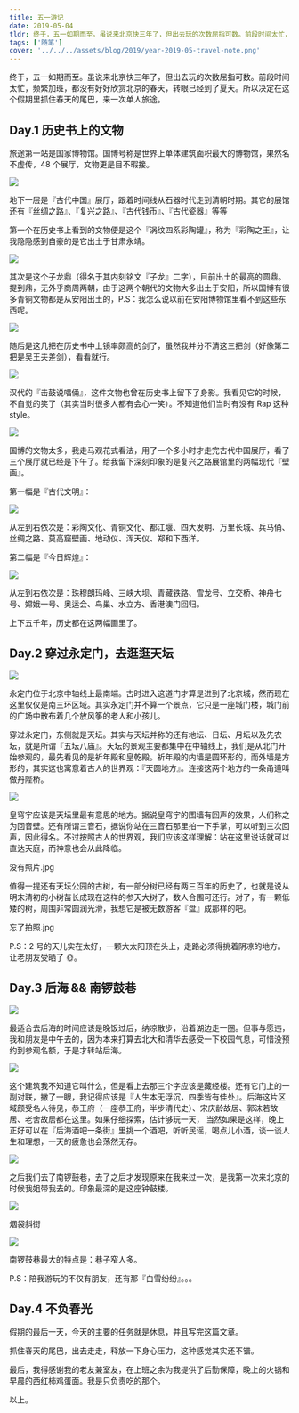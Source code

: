 ```yaml
---
title: 五一游记
date: 2019-05-04
tldr: 终于，五一如期而至。虽说来北京快三年了，但出去玩的次数屈指可数。前段时间太忙，频繁加班，都没有好好欣赏北京的春天，转眼已经到了夏天。所以决定在这个假期里抓住春天的尾巴，来一次单人旅途。
tags: ['随笔']
cover: '../../../assets/blog/2019/year-2019-05-travel-note.png'
---
```


终于，五一如期而至。虽说来北京快三年了，但出去玩的次数屈指可数。前段时间太忙，频繁加班，都没有好好欣赏北京的春天，转眼已经到了夏天。所以决定在这个假期里抓住春天的尾巴，来一次单人旅途。

## Day.1 历史书上的文物

旅途第一站是国家博物馆。国博号称是世界上单体建筑面积最大的博物馆，果然名不虚传，48 个展厅，文物更是目不暇接。

![](https://mmbiz.qpic.cn/mmbiz_jpg/zTkevcp2vMLTrIpQKia1p6M8Wlw2M75QJY0R7XtLYYavFO2Jhb7BmicYQO0CYHDd11EjN1F2juu3Jy89B4Xp9mzw/0?wx_fmt=jpeg)

地下一层是『古代中国』展厅，跟着时间线从石器时代走到清朝时期。其它的展馆还有『丝绸之路』、『复兴之路』、『古代钱币』、『古代瓷器』等等

第一个在历史书上看到的文物便是这个『涡纹四系彩陶罐』，称为『彩陶之王』，让我隐隐感到自豪的是它出土于甘肃永靖。

![](https://mmbiz.qpic.cn/mmbiz_jpg/zTkevcp2vMLTrIpQKia1p6M8Wlw2M75QJrz97U4HjaPLXjP2DA15R6icS8pctXibk6lHaek3eoziaLCuDkq22PXQDQ/0?wx_fmt=jpeg)

其次是这个子龙鼎（得名于其内刻铭文『子龙』二字），目前出土的最高的圆鼎。提到鼎，无外乎商周两朝，由于这两个朝代的文物大多出土于安阳，所以国博有很多青铜文物都是从安阳出土的，P.S：我怎么说以前在安阳博物馆里看不到这些东西呢。

![](https://mmbiz.qpic.cn/mmbiz_jpg/zTkevcp2vMLTrIpQKia1p6M8Wlw2M75QJj3cKOgMIzM8n6ZibfQPia1Tn6OCjqXMwGwvBKtRPcLZic83AKk1m8JkOg/0?wx_fmt=jpeg)

随后是这几把在历史书中上镜率颇高的剑了，虽然我并分不清这三把剑（好像第二把是吴王夫差剑），看看就行。

![](https://mmbiz.qpic.cn/mmbiz_jpg/zTkevcp2vMLTrIpQKia1p6M8Wlw2M75QJmscETCRLE7aabq7K8eleJf72DLYEelTwVHcHiaAwmHrLv0RaTgJxa1w/0?wx_fmt=jpeg)

汉代的『击鼓说唱俑』，这件文物也曾在历史书上留下了身影。我看见它的时候，不自觉的笑了（其实当时很多人都有会心一笑）。不知道他们当时有没有 Rap 这种 style。

![](https://mmbiz.qpic.cn/mmbiz_jpg/zTkevcp2vMLTrIpQKia1p6M8Wlw2M75QJUTZicMxjBT7rM4AkYYFXd4hwDltbs91V8WmdTW7ELO51JhJInM1SXQw/0?wx_fmt=jpeg)

国博的文物太多，我走马观花式看法，用了一个多小时才走完古代中国展厅，看了三个展厅就已经是下午了。给我留下深刻印象的是复兴之路展馆里的两幅现代『壁画』。

第一幅是『古代文明』：

![](https://mmbiz.qpic.cn/mmbiz_jpg/zTkevcp2vMLTrIpQKia1p6M8Wlw2M75QJQPfeOFcpcRdC5EaDMxfjQN14aldgcbX6dH4XBY8wlUDrpXXHAicU3aw/0?wx_fmt=jpeg)

从左到右依次是：彩陶文化、青铜文化、都江堰、四大发明、万里长城、兵马俑、丝绸之路、莫高窟壁画、地动仪、浑天仪、郑和下西洋。

第二幅是『今日辉煌』：

![](https://mmbiz.qpic.cn/mmbiz_jpg/zTkevcp2vMLTrIpQKia1p6M8Wlw2M75QJ00ekYR2P3biaTtKKXaUl4eRpXLww45Jc3Yv9V5vgJFpuOydFyzL5Oqg/0?wx_fmt=jpeg)

从左到右依次是：珠穆朗玛峰、三峡大坝、青藏铁路、雪龙号、立交桥、神舟七号、嫦娥一号、奥运会、鸟巢、水立方、香港澳门回归。

上下五千年，历史都在这两幅画里了。

## Day.2 穿过永定门，去逛逛天坛

![](https://mmbiz.qpic.cn/mmbiz_jpg/zTkevcp2vMLTrIpQKia1p6M8Wlw2M75QJAhRuCbcu4HfCp4tYaFib7meNhXmicPiaeJbzkKS2sOQ62D99vvbhepkIw/0?wx_fmt=jpeg)

永定门位于北京中轴线上最南端。古时进入这道门才算是进到了北京城，然而现在这里仅仅是南三环区域。其实永定门并不算一个景点，它只是一座城门楼，城门前的广场中散布着几个放风筝的老人和小孩儿。

穿过永定门，东侧就是天坛。其实与天坛并称的还有地坛、日坛、月坛以及先农坛，就是所谓『五坛八庙』。天坛的景观主要都集中在中轴线上，我们是从北门开始参观的，最先看见的是祈年殿和皇乾殿。祈年殿的内墙是圆环形的，而外墙是方形的，其实这也寓意着古人的世界观：『天圆地方』。连接这两个地方的一条甬道叫做丹陛桥。

![](https://mmbiz.qpic.cn/mmbiz_jpg/zTkevcp2vMLTrIpQKia1p6M8Wlw2M75QJIJ8HKHCUkLCb5Cl1Bo9I7BI8qgdol9kicBuKHegqAYunu0sMavHGpyg/0?wx_fmt=jpeg)

皇穹宇应该是天坛里最有意思的地方。据说皇穹宇的围墙有回声的效果，人们称之为回音壁。还有所谓三音石，据说你站在三音石那里拍一下手掌，可以听到三次回声，因此得名。不过按照古人的世界观，我们应该这样理解：站在这里说话就可以直达天庭，而神意也会从此降临。

没有照片.jpg

值得一提还有天坛公园的古树，有一部分树已经有两三百年的历史了，也就是说从明末清初的小树苗长成现在这样的参天大树了，数人合围可还行。对了，有一颗低矮的树，周围非常圆润光滑，我想它是被无数游客『盘』成那样的吧。

忘了拍照.jpg

P.S：2 号的天儿实在太好，一颗大太阳顶在头上，走路必须得挑着阴凉的地方。让老朋友受晒了 🌞。

## Day.3 后海 && 南锣鼓巷

![](https://mmbiz.qpic.cn/mmbiz_jpg/zTkevcp2vMLTrIpQKia1p6M8Wlw2M75QJACxpZgRYa8MS3TvXhB0icVT1vqENpa5Ou3vggWdeuNEMPMDrSXB2CDw/0?wx_fmt=jpeg)

最适合去后海的时间应该是晚饭过后，纳凉散步，沿着湖边走一圈。但事与愿违，我和朋友是中午去的，因为本来打算去北大和清华去感受一下校园气息，可惜没预约到参观名额，于是才转站后海。

![](https://mmbiz.qpic.cn/mmbiz_jpg/zTkevcp2vMLTrIpQKia1p6M8Wlw2M75QJZ3ECXaCzZHfE0Og33OeQV1WhL5MoWoHc7PQKj5OwUib0P0vFc870DVw/0?wx_fmt=jpeg)

这个建筑我不知道它叫什么，但是看上去那三个字应该是藏经楼。还有它门上的一副对联，撇了一眼，我记得应该是『人生本无浮沉，四季皆有佳处』。后海这片区域颇受名人待见，恭王府（一座恭王府，半步清代史）、宋庆龄故居、郭沫若故居、老舍故居都在这里。如果仔细探索，估计够玩一天， 当然如果是这样，晚上正好可以在『后海酒吧一条街』里挑一个酒吧，听听民谣，喝点儿小酒，谈一谈人生和理想，一天的疲惫也会荡然无存。

![](https://mmbiz.qpic.cn/mmbiz_jpg/zTkevcp2vMLTrIpQKia1p6M8Wlw2M75QJe9EtOJ3MJDhsJWDEdoHJS6XEyic6gVB1aS0J4pJibHCt97ukQmzFEWbw/0?wx_fmt=jpeg)

之后我们去了南锣鼓巷，去了之后才发现原来在我来过一次，是我第一次来北京的时候我姐带我去的。印象最深的是这座钟鼓楼。

![](https://mmbiz.qpic.cn/mmbiz_jpg/zTkevcp2vMLTrIpQKia1p6M8Wlw2M75QJjmbEnDEyLfPM1Bkk77jtib1ISzss5pNrE9GQ0picZNKnMDnMibh1slIxw/0?wx_fmt=jpeg)

烟袋斜街

![](https://mmbiz.qpic.cn/mmbiz_jpg/zTkevcp2vMLTrIpQKia1p6M8Wlw2M75QJYR3PWhAmY5xk4vQIhghPFZr4ZPjpIGf2HB49LIuzrJuibLg1zHZQyTw/0?wx_fmt=jpeg)

南锣鼓巷最大的特点是：巷子窄人多。

P.S：陪我游玩的不仅有朋友，还有那『白雪纷纷』。。。

## Day.4 不负春光

假期的最后一天，今天的主要的任务就是休息，并且写完这篇文章。

抓住春天的尾巴，出去走走，释放一下身心压力，这种感觉其实还不错。

最后，我得感谢我的老友兼室友，在上班之余为我提供了后勤保障，晚上的火锅和早晨的西红柿鸡蛋面。我是只负责吃的那个。

以上。
